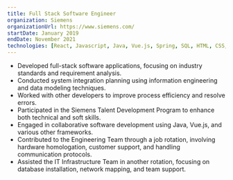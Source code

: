 ```yaml
---
title: Full Stack Software Engineer
organization: Siemens
organizationUrl: https://www.siemens.com/
startDate: January 2019
endDate: November 2021
technologies: [React, Javascript, Java, Vue.js, Spring, SQL, HTML, CSS, Jira]
---
```


- Developed full-stack software applications, focusing on industry standards and requirement analysis.
- Conducted system integration planning using information engineering and data modeling techniques.
- Worked with other developers to improve process efficiency and resolve errors.
- Participated in the Siemens Talent Development Program to enhance both technical and soft skills.
- Engaged in collaborative software development using Java, Vue.js, and various other frameworks.
- Contributed to the Engineering Team through a job rotation, involving hardware homologation, customer support, and handling communication protocols.
- Assisted the IT Infrastructure Team in another rotation, focusing on database installation, network mapping, and team support.